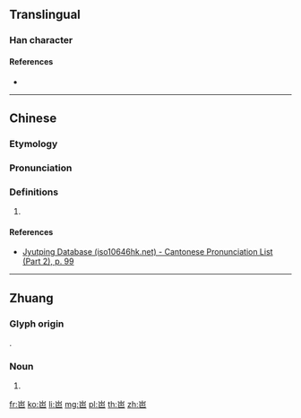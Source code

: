 ==Translingual==

===Han character===
{{Han char|rn=46|rad=山|as=04|sn=7|four=|canj=UAU|ids=⿱山巴}}

====References====
* {{Han ref|kx=0308.331|hdz=10765.120|uh=5C9C|ud=23708}}

----

==Chinese==
{{zh-forms}}

===Etymology===
{{rfe|zh|Borrowing from Zhuang?}}

===Pronunciation===
{{zh-pron
|m=bā
|c=baa1
|mc=
|oc=
|ma=
|cat=
}}

===Definitions===
{{zh-hanzi}}

# {{non-gloss definition|Used in placenames of Guangxi province.}}
#: {{zh-l|岜關嶺}}

====References====
* {{q|Cantonese}} [http://www.iso10646hk.net/jp/document/download.jsp Jyutping Database (iso10646hk.net) - Cantonese Pronunciation List (Part 2), p. 99]

----

==Zhuang==

===Glyph origin===
{{Han etym}}
{{Han compound|山|巴|c1=s|c2=p|ls=psc}}.

===Noun===
{{za-head|noun}}

# {{za-sawndip form of||bya}}

[[fr:岜]]
[[ko:岜]]
[[li:岜]]
[[mg:岜]]
[[pl:岜]]
[[th:岜]]
[[zh:岜]]